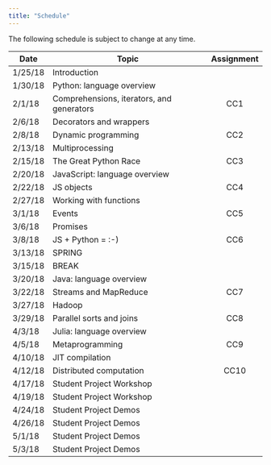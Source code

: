 ```yaml
---
title: "Schedule"
---
```

The following schedule is subject to change at any time.

| **Date** | **Topic**  | **Assignment** |
| ---------|------------|:----------------:|
| 1/25/18  | Introduction ||
| 1/30/18  | Python: language overview ||
| 2/1/18   | Comprehensions, iterators, and generators |CC1|
| 2/6/18   | Decorators and wrappers ||
| 2/8/18   | Dynamic programming |CC2|
| 2/13/18  | Multiprocessing ||
| 2/15/18  | The Great Python Race |CC3|
| 2/20/18  | JavaScript: language overview ||
| 2/22/18  | JS objects |CC4|
| 2/27/18  | Working with functions ||
| 3/1/18   | Events |CC5|
| 3/6/18   | Promises ||
| 3/8/18   | JS + Python = :-) |CC6|
| 3/13/18  | SPRING ||
| 3/15/18  | BREAK ||
| 3/20/18  | Java: language overview ||
| 3/22/18  | Streams and MapReduce |CC7|
| 3/27/18  | Hadoop ||
| 3/29/18  | Parallel sorts and joins |CC8|
| 4/3/18   | Julia: language overview ||
| 4/5/18   | Metaprogramming |CC9|
| 4/10/18  | JIT compilation  ||
| 4/12/18  | Distributed computation  |CC10|
| 4/17/18  | Student Project Workshop ||
| 4/19/18  | Student Project Workshop ||
| 4/24/18  | Student Project Demos ||
| 4/26/18  | Student Project Demos ||
| 5/1/18   | Student Project Demos ||
| 5/3/18   | Student Project Demos ||
